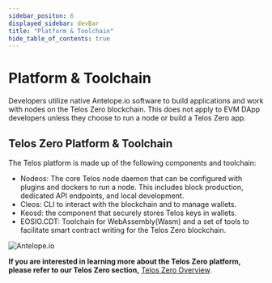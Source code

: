 ```yaml
---
sidebar_positon: 6
displayed_sidebar: devBar
title: "Platform & Toolchain"
hide_table_of_contents: true
---
```


# Platform & Toolchain

Developers utilize native Antelope.io software to build applications and work with nodes on the Telos Zero blockchain. This does not apply to EVM DApp developers unless they choose to run a node or build a Telos Zero app. 

## Telos Zero Platform & Toolchain

The Telos platform is made up of the following components and toolchain:

- Nodeos: The core Telos node daemon that can be configured with plugins and dockers to run a node. This includes block production, dedicated API endpoints, and local development.
- Cleos: CLI to interact with the blockchain and to manage wallets.
- Keosd: the component that securely stores Telos keys in wallets.
- EOSIO.CDT: Toolchain for WebAssembly(Wasm) and a set of tools to facilitate smart contract writing for the Telos Zero blockchain. 

![Antelope.io](/img/eosio_development_lifecycle.png)

__If you are interested in learning more about the Telos Zero platform, please refer to our Telos Zero section,__ [Telos Zero Overview](/zero/telos_zero).
